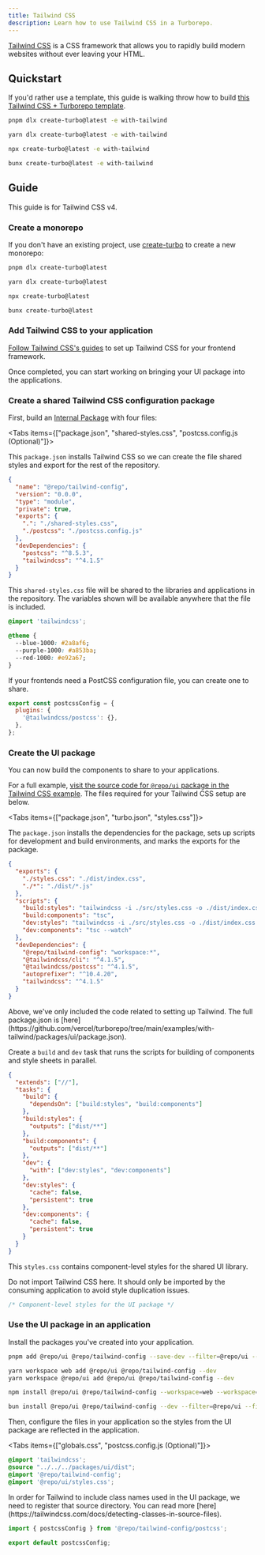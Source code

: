 ```yaml
---
title: Tailwind CSS
description: Learn how to use Tailwind CSS in a Turborepo.
---
```



[Tailwind CSS](https://tailwindcss.com/) is a CSS framework that allows you to rapidly build modern websites without ever leaving your HTML.

## Quickstart

If you'd rather use a template, this guide is walking throw how to build [this Tailwind CSS + Turborepo template](https://github.com/vercel/turborepo/tree/main/examples/with-tailwind).

<PackageManagerTabs>

<Tab value="pnpm">

```bash title="Terminal"
pnpm dlx create-turbo@latest -e with-tailwind
```

</Tab>

<Tab value="yarn">

```bash title="Terminal"
yarn dlx create-turbo@latest -e with-tailwind
```

</Tab>

<Tab value="npm">

```bash title="Terminal"
npx create-turbo@latest -e with-tailwind
```

</Tab>

<Tab value="bun (Beta)">

```bash title="Terminal"
bunx create-turbo@latest -e with-tailwind
```

</Tab>
</PackageManagerTabs>

## Guide

<Callout type="info">This guide is for Tailwind CSS v4.</Callout>

<Steps>
<Step>

### Create a monorepo

If you don't have an existing project, use [create-turbo](/docs/getting-started/installation) to create a new monorepo:

<PackageManagerTabs>

<Tab value="pnpm">

```bash title="Terminal"
pnpm dlx create-turbo@latest
```

</Tab>

<Tab value="yarn">

```bash title="Terminal"
yarn dlx create-turbo@latest
```

</Tab>

<Tab value="npm">

```bash title="Terminal"
npx create-turbo@latest
```

</Tab>

<Tab value="bun (Beta)">

```bash title="Terminal"
bunx create-turbo@latest
```

</Tab>
</PackageManagerTabs>

</Step>

<Step>

### Add Tailwind CSS to your application

[Follow Tailwind CSS's guides](https://tailwindcss.com/docs/installation/using-vite) to set up Tailwind CSS for your frontend framework.

Once completed, you can start working on bringing your UI package into the applications.

</Step>

<Step>

### Create a shared Tailwind CSS configuration package

First, build an [Internal Package](https://turborepo.com/docs/core-concepts/internal-packages) with four files:

<Tabs items={["package.json", "shared-styles.css", "postcss.config.js (Optional)"]}>

<Tab value="package.json">

This `package.json` installs Tailwind CSS so we can create the file shared styles and export for the rest of the repository.

```json title="./packages/tailwind-config/package.json"
{
  "name": "@repo/tailwind-config",
  "version": "0.0.0",
  "type": "module",
  "private": true,
  "exports": {
    ".": "./shared-styles.css",
    "./postcss": "./postcss.config.js"
  },
  "devDependencies": {
    "postcss": "^8.5.3",
    "tailwindcss": "^4.1.5"
  }
}
```

</Tab>

<Tab value="shared-styles.css">

This `shared-styles.css` file will be shared to the libraries and applications in the repository. The variables shown will be available anywhere that the file is included.

```css title="./packages/tailwind-config/shared-styles.css"
@import 'tailwindcss';

@theme {
  --blue-1000: #2a8af6;
  --purple-1000: #a853ba;
  --red-1000: #e92a67;
}
```

</Tab>

<Tab value="postcss.config.js (Optional)">

If your frontends need a PostCSS configuration file, you can create one to share.

```js title="./packages/tailwind-config/postcss.config.js"
export const postcssConfig = {
  plugins: {
    '@tailwindcss/postcss': {},
  },
};
```

</Tab>
</Tabs>

</Step>

<Step>

### Create the UI package

You can now build the components to share to your applications.

For a full example, [visit the source code for `@repo/ui` package in the Tailwind CSS example](https://github.com/vercel/turborepo/tree/main/examples/with-tailwind/packages/ui). The files required for your Tailwind CSS setup are below.

<Tabs items={["package.json", "turbo.json", "styles.css"]}>

<Tab value="package.json">

The `package.json` installs the dependencies for the package, sets up scripts for development and build environments, and marks the exports for the package.

```json title="./packages/ui/package.json"
{
  "exports": {
    "./styles.css": "./dist/index.css",
    "./*": "./dist/*.js"
  },
  "scripts": {
    "build:styles": "tailwindcss -i ./src/styles.css -o ./dist/index.css",
    "build:components": "tsc",
    "dev:styles": "tailwindcss -i ./src/styles.css -o ./dist/index.css --watch",
    "dev:components": "tsc --watch"
  },
  "devDependencies": {
    "@repo/tailwind-config": "workspace:*",
    "@tailwindcss/cli": "^4.1.5",
    "@tailwindcss/postcss": "^4.1.5",
    "autoprefixer": "^10.4.20",
    "tailwindcss": "^4.1.5"
  }
}
```

<Callout type="good-to-know">
  Above, we've only included the code related to setting up Tailwind. The full
  package.json is
  [here](https://github.com/vercel/turborepo/tree/main/examples/with-tailwind/packages/ui/package.json).
</Callout>

</Tab>

<Tab value="turbo.json">

Create a `build` and `dev` task that runs the scripts for building of components and style sheets in parallel.

```json title="./packages/ui/turbo.json"
{
  "extends": ["//"],
  "tasks": {
    "build": {
      "dependsOn": ["build:styles", "build:components"]
    },
    "build:styles": {
      "outputs": ["dist/**"]
    },
    "build:components": {
      "outputs": ["dist/**"]
    },
    "dev": {
      "with": ["dev:styles", "dev:components"]
    },
    "dev:styles": {
      "cache": false,
      "persistent": true
    },
    "dev:components": {
      "cache": false,
      "persistent": true
    }
  }
}
```

</Tab>

<Tab value="styles.css">

This `styles.css` contains component-level styles for the shared UI library.

<Callout type="info">
  Do not import Tailwind CSS here. It should only be imported by the consuming
  application to avoid style duplication issues.
</Callout>

```css title="./packages/ui/src/styles.css"
/* Component-level styles for the UI package */
```

</Tab>

</Tabs>

</Step>
<Step>

### Use the UI package in an application

Install the packages you've created into your application.

<PackageManagerTabs>

<Tab value="pnpm">

```bash title="Terminal"
pnpm add @repo/ui @repo/tailwind-config --save-dev --filter=@repo/ui --filter=web
```

</Tab>

<Tab value="yarn">

```bash title="Terminal"
yarn workspace web add @repo/ui @repo/tailwind-config --dev
yarn workspace @repo/ui add @repo/ui @repo/tailwind-config --dev
```

</Tab>

<Tab value="npm">

```bash title="Terminal"
npm install @repo/ui @repo/tailwind-config --workspace=web --workspace=@repo/ui --save-dev
```

</Tab>

<Tab value="bun (Beta)">

```bash title="Terminal"
bun install @repo/ui @repo/tailwind-config --dev --filter=@repo/ui --filter=web
```

</Tab>
</PackageManagerTabs>

Then, configure the files in your application so the styles from the UI package are reflected in the application.

<Tabs items={["globals.css", "postcss.config.js (Optional)"]}>

<Tab value="globals.css">

```css title="./apps/web/app/globals.css"
@import 'tailwindcss';
@source "../../../packages/ui/dist";
@import '@repo/tailwind-config';
@import '@repo/ui/styles.css';
```

<Callout type="good-to-know">
  In order for Tailwind to include class names used in the UI package, we need to register that source directory. You can read more
  [here](https://tailwindcss.com/docs/detecting-classes-in-source-files).
</Callout>

</Tab>

<Tab value="postcss.config.js (Optional)">

```js title="./apps/web/postcss.config.js"
import { postcssConfig } from '@repo/tailwind-config/postcss';

export default postcssConfig;
```

</Tab>

</Tabs>

</Step>

</Steps>
